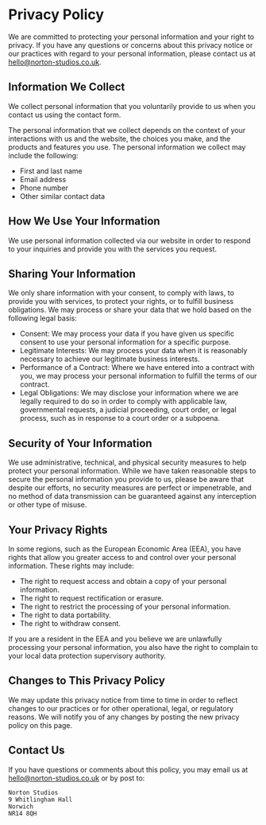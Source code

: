 # Privacy Policy

We are committed to protecting your personal information and your right to privacy. If you have any questions or concerns about this privacy notice or our practices with regard to your personal information, please contact us at hello@norton-studios.co.uk.

## Information We Collect

We collect personal information that you voluntarily provide to us when you contact us using the contact form.

The personal information that we collect depends on the context of your interactions with us and the website, the choices you make, and the products and features you use. The personal information we collect may include the following:

- First and last name
- Email address
- Phone number
- Other similar contact data

## How We Use Your Information

We use personal information collected via our website in order to respond to your inquiries and provide you with the services you request.

## Sharing Your Information

We only share information with your consent, to comply with laws, to provide you with services, to protect your rights, or to fulfill business obligations. We may process or share your data that we hold based on the following legal basis:

- Consent: We may process your data if you have given us specific consent to use your personal information for a specific purpose.
- Legitimate Interests: We may process your data when it is reasonably necessary to achieve our legitimate business interests.
- Performance of a Contract: Where we have entered into a contract with you, we may process your personal information to fulfill the terms of our contract.
- Legal Obligations: We may disclose your information where we are legally required to do so in order to comply with applicable law, governmental requests, a judicial proceeding, court order, or legal process, such as in response to a court order or a subpoena.

## Security of Your Information

We use administrative, technical, and physical security measures to help protect your personal information. While we have taken reasonable steps to secure the personal information you provide to us, please be aware that despite our efforts, no security measures are perfect or impenetrable, and no method of data transmission can be guaranteed against any interception or other type of misuse.

## Your Privacy Rights

In some regions, such as the European Economic Area (EEA), you have rights that allow you greater access to and control over your personal information. These rights may include:

- The right to request access and obtain a copy of your personal information.
- The right to request rectification or erasure.
- The right to restrict the processing of your personal information.
- The right to data portability.
- The right to withdraw consent.

If you are a resident in the EEA and you believe we are unlawfully processing your personal information, you also have the right to complain to your local data protection supervisory authority.

## Changes to This Privacy Policy

We may update this privacy notice from time to time in order to reflect changes to our practices or for other operational, legal, or regulatory reasons. We will notify you of any changes by posting the new privacy policy on this page.

## Contact Us

If you have questions or comments about this policy, you may email us at hello@norton-studios.co.uk or by post to:

```
Norton Studios
9 Whitlingham Hall
Norwich
NR14 8QH
```